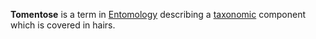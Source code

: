'''Tomentose''' is a term in [[Entomology]] describing a [[taxonomy|taxonomic]] component which is
covered in hairs.

{{stub}}